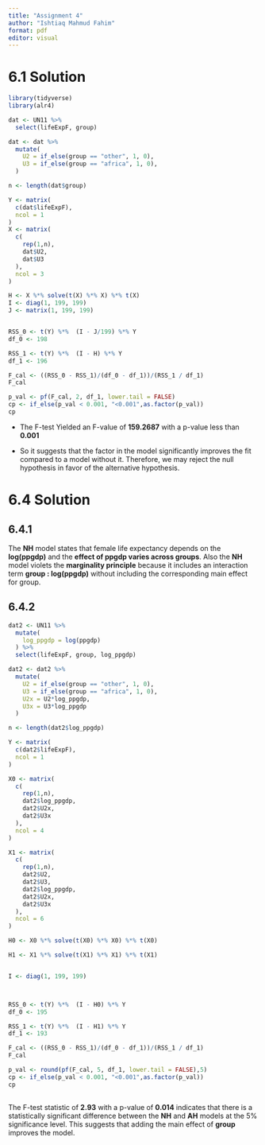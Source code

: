 ---
title: "Assignment 4"
author: "Ishtiaq Mahmud Fahim"
format: pdf
editor: visual
---

# 6.1 Solution

```{r message=FALSE, warning=FALSE}
library(tidyverse)
library(alr4)
```

\begin{center}

NH : lifeExp $\sim$ 1

AH : lifeExp $\sim$ group

\end{center}

```{r}
dat <- UN11 %>% 
  select(lifeExpF, group)

dat <- dat %>% 
  mutate(
    U2 = if_else(group == "other", 1, 0),
    U3 = if_else(group == "africa", 1, 0),
  )

n <- length(dat$group)

Y <- matrix(
  c(dat$lifeExpF),
  ncol = 1
)
X <- matrix(
  c(
    rep(1,n),
    dat$U2,
    dat$U3
  ),
  ncol = 3
)

H <- X %*% solve(t(X) %*% X) %*% t(X)
I <- diag(1, 199, 199)
J <- matrix(1, 199, 199)


RSS_0 <- t(Y) %*%  (I - J/199) %*% Y
df_0 <- 198

RSS_1 <- t(Y) %*%  (I - H) %*% Y
df_1 <- 196

F_cal <- ((RSS_0 - RSS_1)/(df_0 - df_1))/(RSS_1 / df_1)
F_cal

p_val <- pf(F_cal, 2, df_1, lower.tail = FALSE)
cp <- if_else(p_val < 0.001, "<0.001",as.factor(p_val))
cp
```

-   The F-test Yielded an F-value of **159.2687** with a p-value less than **0.001**

-   So it suggests that the factor in the model significantly improves the fit compared to a model without it. Therefore, we may reject the null hypothesis in favor of the alternative hypothesis.

\newpage

# 6.4 Solution

\begin{center}

NH : lifeExp $\sim$ log(ppgdp) + group $\colon$ log(ppgdp)

AH : lifeExp $\sim$ group + log(ppgdp) + group $\colon$ log(ppgdp)

\end{center}

## 6.4.1

The **NH** model states that female life expectancy depends on the **log(ppgdp)** and the **effect of ppgdp varies across groups**. Also the **NH** model violets the **marginality principle** because it includes an interaction term **group : log(ppgdp)** without including the corresponding main effect for group.

## 6.4.2

```{r}

dat2 <- UN11 %>% 
  mutate(
    log_ppgdp = log(ppgdp)
  ) %>% 
  select(lifeExpF, group, log_ppgdp)

dat2 <- dat2 %>% 
  mutate(
    U2 = if_else(group == "other", 1, 0),
    U3 = if_else(group == "africa", 1, 0),
    U2x = U2*log_ppgdp,
    U3x = U3*log_ppgdp
  )

n <- length(dat2$log_ppgdp)

Y <- matrix(
  c(dat2$lifeExpF),
  ncol = 1
)

X0 <- matrix(
  c(
    rep(1,n),
    dat2$log_ppgdp,
    dat2$U2x,
    dat2$U3x
  ),
  ncol = 4
)

X1 <- matrix(
  c(
    rep(1,n),
    dat2$U2,
    dat2$U3,
    dat2$log_ppgdp,
    dat2$U2x,
    dat2$U3x
  ),
  ncol = 6
)

H0 <- X0 %*% solve(t(X0) %*% X0) %*% t(X0)

H1 <- X1 %*% solve(t(X1) %*% X1) %*% t(X1)


I <- diag(1, 199, 199)



RSS_0 <- t(Y) %*%  (I - H0) %*% Y
df_0 <- 195

RSS_1 <- t(Y) %*%  (I - H1) %*% Y
df_1 <- 193

F_cal <- ((RSS_0 - RSS_1)/(df_0 - df_1))/(RSS_1 / df_1)
F_cal

p_val <- round(pf(F_cal, 5, df_1, lower.tail = FALSE),5)
cp <- if_else(p_val < 0.001, "<0.001",as.factor(p_val))
cp
```

## 

The F-test statistic of **2.93** with a p-value of **0.014** indicates that there is a statistically significant difference between the **NH** and **AH** models at the 5% significance level. This suggests that adding the main effect of **group** improves the model.
